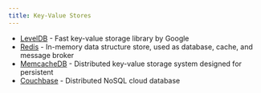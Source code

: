```yaml
---
title: Key-Value Stores
---
```


* [LevelDB](https://github.com/google/leveldb) - Fast key-value storage library by Google
* [Redis](https://github.com/redis/redis) - In-memory data structure store, used as database, cache, and message broker
* [MemcacheDB](https://github.com/stvchu/memcachedb) - Distributed key-value storage system designed for persistent
* [Couchbase](https://github.com/couchbase/couchbase-server) - Distributed NoSQL cloud database